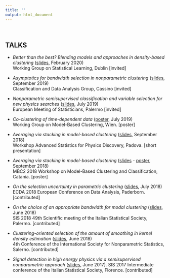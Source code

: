 ```yaml
---
title: ''
output: html_document
---
```

&nbsp;

## TALKS 
* *Better than the best? Blending models and approaches in density-based clustering* ([slides](documents/wg_ucd.pdf), February 2020) <br>
Working Group on Statistical Learning, Dublin [invited]

* *Asymptotics for bandwidth selection in nonparametric clustering* ([slides](documents/cladag19.pdf), September 2019) <br> 
Classification and Data Analysis Group, Cassino [invited]

* *Nonparametric semisupervised classification and variable selection for new physics searches* ([slides](documents/ems2019.pdf), July 2019)  <br>
European Meeting of Statisticians, Palermo [invited]

* *Co-clustering of time-dependent data* ([poster](documents/poster_wg19.pdf), July 2019) <br>
Working Group on Model-Based Clustering, Wien. [poster]

* *Averaging via stacking in model-based clustering* ([slides](documents/aspd.pdf), September 2018) <br>
Workshop Advanced Statistics for Physics Discovery, Padova. [short presentation]

* *Averaging via stacking in model-based clustering* ([slides](documents/template_mbc2.pdf) - [poster](documents/conference_poster_2.pdf), September 2018) <br> 
MBC2 2018 Workshop on Model-Based Clustering and Classification, Catania. [poster]

* *On the selection uncertainty in parametric clustering* ([slides](documents/ecda.pdf), July 2018) <br>
ECDA 2018 European Conference on Data Analysis, Paderborn. [contributed]

* *On the choice of an appropriate bandwidth for modal clustering* ([slides](documents/sis2018.pdf), June 2018) <br>
SIS 2018 49th Scientific meeting of the Italian Statistical Society, Palermo. [contributed]

* *Clustering-oriented selection of the amount of smoothing in kernel density estimation* ([slides](documents/isnps.pdf), June 2018) <br>
4th Conference of the International Society for Nonparametric Statistics, Salerno. [contributed]

* *Signal detection in high energy physics via a semisupervised nonparametric approach* ([slides](documents/slide_sis2017b.pdf), June 2017). 
SIS 2017 Intermediate conference of the Italian Statistical Society, Florence. [contributed]



